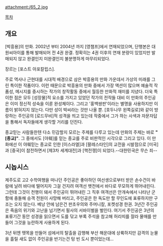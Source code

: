 attachment:/65_2.jpg

[[목차]]

== 개요 ==
[박흥용]의 만화. 2002년 부터 2004년 까지 [영챔프]에서 연재되었으며, 단행본은 대원씨아이를 통해 발매되어 전 4권 완결. 정확히는 4권 이후의 연재 분량이 있었지만 발매되지 않고 완결인지 미완결인지 불분명하게 마무리되었다.

장르는 [포스트 아포칼립스].

주로 역사나 근현대를 시대적 배경으로 삼은 박흥용의 만화 가운데서 가상의 미래를 그린 특이한 작품이다. 이런 때문으로 박흥용의 만화 중에서 가장 액션이 많으며 예술적 작품성, 메시지를 중시하는 작가의 창작활동 중에서 월등한 만화적 재미를 지녔다.
더욱 특이한 점은 모두 [성장물]적 요소를 가지고 있었던 작가의 전작들 대비 이 만화의 주인공은 이미 정신적 성숙을 이룬 완성체이다. 그리고 '홍백쌍판'이라는 별명을 사용하지만 이름이 밝혀지지 않는다. 다만 성이 박씨라는 것만 나올 뿐.
[호두나무 왼쪽길로]와 같이 방랑하는 주인공의 [로드무비]적 성격을 띄고 있는데 작중에서 그가 하는 사색과 자문자답을 통해서 독자들에게 생각할 거리를 던진다. 

종교믿는 사람들한텐 다소 민감할지 모르는 주제를 다루고 있는데 만화의 주제는 바로 '''"[종교]"'''. 그 중에서도 [야훼]를 믿는 종교를 주로 비판적인 시각으로 그리고 있다. 이 만화에선 이 야훼믿는 종교로 인한 [이스라엘]과 [팔레스타인]의 교전을 시발점으로 [미국]과 [중국]이 참전하면서 [제3차 세계대전]과 [핵전쟁]이 되었다.--대한민국은 무슨 죄--

== 시놉시스 ==
제주도로 고2 수학여행을 떠나던 주인공은 좋아하던 여선생으로부터 받은 손수건이 바람에 날려 바다에 떨어지자 그걸 건지려 여객선 뱃전에서 바다로 무모하게 뛰어내린다. 그런데 그것이 천행이 돼서 주인공이 뛰어내린 그 직후 여객선은 안개속에서 나타난 군함에 충돌해 승객 전원이 사망해 버리고, 주인공은 한 독도만 할 무인도에 표류하지만 구조는 오지 않는다.
베낭 안에 남은건 판초우의와 주머니칼, 포켓성경 한권. 3년간 주인공은 죽음의 위기와 고난을 넘기면서 필사의 서바이벌을 벌인다. 여기서 주인공은 3년의 표류기간 동안 성경을 읽으면서 도를 닦고 부록 주석을 참고해 허리띠를 잘라 물매를 만들어 그것을 능란하게 사용하게 된다.

3년 뒤엔 뗏목을 만들어 섬에서의 탈출을 감행해 부산 해운대에 상륙하지만 감격의 눈물을 흘릴 새도 없이 주인공을 반기는건 텅 빈 도시 뿐이었는데...
